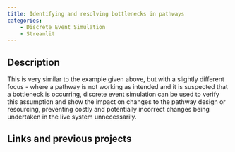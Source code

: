 ```yaml
---
title: Identifying and resolving bottlenecks in pathways
categories:
    - Discrete Event Simulation
    - Streamlit
---
```


## Description

This is very similar to the example given above, but with a slightly different focus - where a pathway is not working as intended and it is suspected that a bottleneck is occurring, discrete event simulation can be used to verify this assumption and show the impact on changes to the pathway design or resourcing, preventing costly and potentially incorrect changes being undertaken in the live system unnecessarily.

## Links and previous projects

